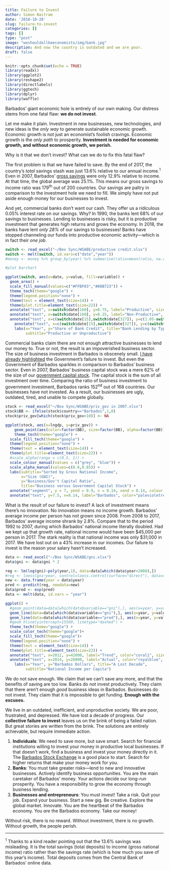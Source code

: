```yaml
---
title: Failure to Invest
author: Simon Naitram
date: '2018-10-28'
slug: failure-to-invest
categories: []
tags: []
type: "post"
image: "weshouldallbeeconomists/img/bank.jpg"
description: And now the country is outdated and we are poor.
draft: false
---
```


```r
knitr::opts_chunk$set(echo = TRUE)
library(readxl)
library(ggplot2)
library(reshape2)
library(directlabels)
library(ggtech)
library(dplyr)
library(waffle)
```

Barbados' giant economic hole is entirely of our own making. Our distress stems from one fatal flaw: **we do not invest**.

Let me make it plain. Investment in new businesses, new technologies, and new ideas is the *only way* to generate sustainable economic growth. Economic growth is not just an economist's foolish cravings. Economic growth is the *only path* to prosperity. **Investment is needed for economic growth, and without economic growth, we perish.**

Why is it that we don't invest? What can we do to fix this fatal flaw?

The first problem is that we have failed to save. By the end of 2017, the country's *total* savings stash was just 13.6% relative to our annual income.^1^ Even in 2007, Barbados' [gross savings](https://data.worldbank.org/indicator/NY.ADJ.ICTR.GN.ZS){target="_blank"} were only 12.9% relative to income. At that time, the global average was 25.1%. This means our gross savings to income ratio was 179^th^ out of 200 countries. Our savings are paltry in comparison to the investment hole we need to fill. We simply have not put aside enough money for our businesses to invest.

And yet, commercial banks don't want our cash. They offer us a ridiculous 0.05% interest rate on our savings. Why? In 1990, the banks lent 68% of our savings to businesses. Lending to businesses is risky, but it is productive investment that generates high returns and grows the economy. In 2018, the banks have lent *only 28%* of our savings to businesses! Banks have stopped channeling our funds into productive economic activity---which is in fact their *one job*.

```r
switch <- read_excel("~/Box Sync/WSABE/productive credit.xlsx")
switch <- melt(switch, id.vars=c("date","year"))
#money <- money %>% group_by(year) %>% summarise(ratio=mean(ratio, na.rm=T))

#plot barchart

ggplot(switch, aes(x=date, y=value, fill=variable)) + 
  geom_area() +
  scale_fill_manual(values=c("#FFBF03","#00B723")) +
  theme_tech(theme="google") +
  theme(legend.position="none") + 
  theme(text = element_text(size=14)) + 
  theme(plot.title=element_text(size=22)) + 
  annotate("text", x=switch$date[160], y=0.75, label="Productive", size=5) +
  annotate("text", x=switch$date[160], y=0.25, label="Non-Productive", size=5, color="white") +
  annotate("text", x=c(switch$date[15],switch$date[327]), y=c(1.05-switch$value[1],1.05-switch$value[342]), label=c(round(switch$value[1],2),round(switch$value[342],2)), size=4) +
    annotate("text", x=c(switch$date[15],switch$date[327]), y=c(switch$value[343]-0.05,switch$value[684]-0.05), label=c(round(switch$value[343],2),round(switch$value[684],2)), size=4, color="white") +
    labs(x="Year", y="Share of Bank Credit", title="Bank Lending by Type", 
         subtitle="Productive or Unproductive") 
```

Commercial banks claim there are not enough attractive businesses to lend our money to. True or not, the result is an impoverished business sector. The size of business investment in Barbados is obscenely small. [I have already highlighted](/weshouldallbeeconomists/2018/06/22/life-debt-and-default/){target="_blank"} the Government's failure to invest. But even the Government of Barbados sparkles in comparison to Barbados' business sector. Even in 2007, Barbados' business capital stock was a mere 62% of the size of our [government capital stock](https://www.imf.org/external/np/fad/publicinvestment/#5){target="_blank"}. The capital stock is the sum of all investment over time. Comparing the ratio of business investment to government investment, Barbados ranks 152^nd^ out of 168 countries. Our businesses have not invested. As a result, our businesses are ugly, outdated, tired, and unable to compete globally.

```r
stock <- read_excel("~/Box Sync/WSABE/priv_gov in 2007.xlsx")
stock$BB <- ifelse(stock$country=="Barbados",1,0)
stock$priv_gov[which(stock$priv_gov>10)] <- NA

ggplot(stock, aes(x=lngdp, y=priv_gov)) + 
    geom_point(aes(color=factor(BB), size=factor(BB), alpha=factor(BB))) + 
    theme_tech(theme="google") +
  scale_fill_tech(theme="google") +
  theme(legend.position="none") + 
  theme(text = element_text(size=14)) + 
  theme(plot.title=element_text(size=22)) + 
  #scale_alpha(range = c(0.5, 1)) + 
  scale_colour_manual(values = c("grey", "blue")) +
  scale_alpha_manual(values=c(0.6,0.85)) +
  labs(subtitle="Sorted by Gross National Income", 
       x="Size (GNI)", 
       y="Business/Gov't Capital Ratio", 
       title="Business versus Government Capital Stock") +
  annotate("segment", y = 7, yend = 0.9, x = 8.14, xend = 8.14, colour = "palevioletred1", size=1, alpha=0.9, arrow=arrow()) + 
  annotate("text", y=7.5, x=8.14, label="Barbados", color="palevioletred1")


```

What is the result of our failure to invest? A lack of investment means there's no innovation. No innovation means no income growth. Barbados' average income per person has not grown since 2008. From 2008 to 2017, Barbados' average income shrank by 2.8%. Compare that to the period 1992 to 2007, during which Barbados' national income literally doubled. Had we kept up that growth rate, national income would have been \$45,000 per person in 2017. The stark reality is that national income was only \$31,000 in 2017. We have lost out on a 43% increase in our incomes. Our failure to invest is the reason your salary hasn't increased.

```r

data <- read_excel("~/Box Sync/WSABE/gni.xlsx")
data$gni <- data$gni * 2

reg <- lm(log(gni)~poly(year,1), data=data[which(data$year<2008),])
#reg <- loess(gni~year, control=loess.control(surface="direct"), data=data[which(data$year<2008),])
new <- data.frame(year = data$year)
pred <- predict(reg, newdata=new)
data$pred <- exp(pred)
data <- melt(data, id.vars = "year")

ggplot() + 
  #geom_point(data=data[which(data$variable=="gni"),], aes(x=year, y=value), size=1.5, color="royalblue") +
  geom_line(data=data[which(data$variable=="gni"),], aes(x=year, y=value), size=1.2, color="royalblue") +
  geom_line(data=data[which(data$variable=="pred"),], aes(x=year, y=value), linetype="dashed", size=0.8, color="coral1") +
  #geom_hline(yintercept=15560, linetype="dashed") +
  theme_tech(theme="google") +
  scale_color_tech(theme="google")+
  scale_fill_tech(theme="google")+
  theme(legend.position="none") +
  theme(text = element_text(size=14)) + 
  theme(plot.title=element_text(size=22)) + 
  annotate("text", x=2012, y=42000, label="Trend", color="coral1", size=5) + 
  annotate("text", x=2014, y=28000, label="Actual", color="royalblue", size= 5) + 
    labs(x="Year", y="Barbados Dollars", title="A Lost Decade", 
         subtitle="National Income per Capita")

```

We do not save enough. We claim that we can't save any more, and that the benefits of saving are too low. Banks do not invest productively. They claim that there aren't enough *good* business ideas in Barbados. Businesses do not invest. They claim that it is impossible to get funding. **Enough with the excuses.**

We live in an outdated, inefficient, and unproductive society. We are poor, frustrated, and depressed. We have lost a decade of progress. Our **collective failure to invest** leaves us on the brink of being a failed nation. But great stories are written from the brink. The solutions are entirely achievable, but require immediate action.

1. **Individuals**: We need to save more, but save smart. Search for financial institutions willing to invest your money in productive local businesses. If that doesn't work, find a business and invest your money directly in it. The [Barbados Stock Exchange](https://bse.com.bb/investing/investing){target="_blank"} is a good place to start. Search for higher returns that make your money work for you.
2. **Banks**: You must take greater risks---lend to new and innovative businesses. Actively identify business opportunities. You are the main caretaker of Barbados' money. Your actions decide our long-run prosperity. You have a responsibility to grow the economy through business lending.
3. **Businesses and entrepreneurs**: You must invest! Take a risk. Quit your job. Expand your business. Start a new gig. Be creative. Explore the global market. Innovate. You are the heartbeat of the Barbados economy. You *are* the Barbados economy. Take our money!

Without risk, there is no reward. Without investment, there is no growth. Without growth, the people perish.


***

^1^ Thanks to a kind reader pointing out that the 13.6% savings was misleading. It is the total savings (total deposits) to income (gross national income) ratio rather than the savings rate (which is how much you save of this year's income). Total deposits comes from the Central Bank of Barbados' online data.